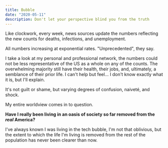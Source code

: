 ```yaml
---
title: Bubble
date: "2020-05-11"
description: Don't let your perspective blind you from the truth
---
```


Like clockwork, every week, news sources update the numbers reflecting the new counts for deaths, infections, and unemployment.

All numbers increasing at exponential rates. "Unprecedented", they say.

I take a look at my personal and professional network, the numbers could not be less representative of the US as a whole on any of the counts. The overwhelming majority still have their health, their jobs, and, ultimately, a semblance of their prior life. I can't help but feel... I don't know exactly what it is, but I'll explain.

It's not guilt or shame, but varying degrees of confusion, naiveté, and shock.

My entire worldview comes in to question.

**Have I really been living in an oasis of society so far removed from the _real_ America?**

I've always known I was living in the tech bubble, I'm not that oblivious, but the extent to which the life I'm living is removed from the rest of the population has never been clearer than now.
